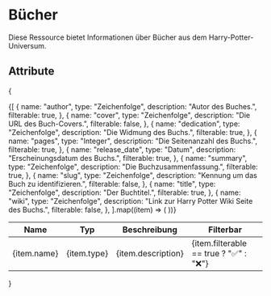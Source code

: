 # Bücher

Diese Ressource bietet Informationen über Bücher aus dem Harry-Potter-Universum.

## Attribute

{
<table>
  <thead>
    <tr>
      <th>Name</th>
      <th>Typ</th>
      <th>Beschreibung</th>
      <th>Filterbar</th>
    </tr>
  </thead>
  <tbody>
    {[
      {
        name: "author",
        type: "Zeichenfolge",
        description: "Autor des Buches.",
        filterable: true,
      },
      {
        name: "cover",
        type: "Zeichenfolge",
        description: "Die URL des Buch-Covers.",
        filterable: false,
      },
      {
        name: "dedication",
        type: "Zeichenfolge",
        description: "Die Widmung des Buchs.",
        filterable: true,
      },
      {
        name: "pages",
        type: "Integer",
        description: "Die Seitenanzahl des Buchs.",
        filterable: true,
      },
      {
        name: "release_date",
        type: "Datum",
        description: "Erscheinungsdatum des Buchs.",
        filterable: true,
      },
      {
        name: "summary",
        type: "Zeichenfolge",
        description: "Die Buchzusammenfassung.",
        filterable: true,
      },
      {
        name: "slug",
        type: "Zeichenfolge",
        description: "Kennung um das Buch zu identifizieren.",
        filterable: false,
      },
      {
        name: "title",
        type: "Zeichenfolge",
        description: "Der Buchtitel.",
        filterable: true,
      },
      {
        name: "wiki",
        type: "Zeichenfolge",
        description: "Link zur Harry Potter Wiki Seite des Buchs.",
        filterable: false,
      },
    ].map((item) => (
      <tr key={item.name}>
        <td>{item.name}</td>
        <td>{item.type}</td>
        <td>{item.description}</td>
        <td>{item.filterable == true ? "✅" : "❌"}</td>
      </tr>
    ))}
  </tbody>
</table>
}

